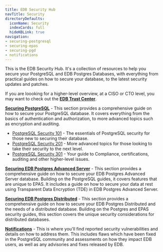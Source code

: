 ```yaml
---
title: EDB Security Hub
navTitle: Security
directoryDefaults:
  iconName: Security
  indexCards: full
  hideKBLink: true
navigation:
- securing-postgresql
- securing-epas
- securing-pgd
- notifications
---
```


This is the EDB Security Hub. It's a collection of resources to help you secure your PostgreSQL and EDB Postgres Databases, with everything from practical guides on how to secure your database, to the latest security updates and patches. 

If you are loooking for a higher-level overview, at a CISO or CTO level, you may want to check out the **[EDB Trust Center](https://trust.enterprisedb.com)**.

**[Securing PostgreSQL](securing-postgresql)** - This section provides a comprehensive guide on how to secure your PostgreSQL database. It covers everything from the basics of authentication and authorization, to more advanced topics such as encryption and auditing.
* [PostgreSQL Security 101]() - The essentials of PostgreSQL security for those new to securing their database.
* [PostgreSQL Security 201]() - More advanced topics for those looking to take their security to the next level.
* [PostgreSQL Security 301]() - Your guide to Compliance, certifications, auditing and other higher-level issues.

**[Securing EDB Postgres Advanced Server](securing-epas)** - This section provides a comprehensive guide on how to secure your EDB Postgres Advanced Server database. Building on the PostgreSQL guides, it covers features that are unique to EPAS. It includes a guide on how to secure your data at rest using Transparent Data Encryption (TDE) in EDB Postgres Advanced Server.

**[Securing EDB Postgres Distributed](securing-pgd)** - This section provides a comprehensive guide on how to secure your EDB Postgres Distributed and the needs of a distributed database. Building on the Postgres and EPAS security guides, this section covers the unique security considerations for distributed databases.

**[Notifications](notifications)** - This is where you'll find reported security vulnerabilities and details on how to address them. This includes flaws which have been fixed in the PostgreSQL community and assessments on how they impact EDB users, as well as any advisories and fixes released by EDB.